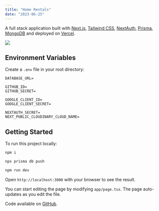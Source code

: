 ```yaml
---
title: "Home Rentals"
date: "2023-06-25"
---
```


A full stack application built with [Next.js](https://nextjs.org), [Tailwind CSS](https://tailwindcss.com), [NextAuth](https://next-auth.js.org), [Prisma](https://www.prisma.io), [MongoDB](https://www.mongodb.com/atlas/database) and deployed on [Vercel](https://vercel.com/home).

<Img
  src="/images/posts/home-rentals.png"
  width={2154}
  height={1232}
  caption="Home Rentals - Next.js full stack application"
/>

## Environment Variables

Create a `.env` file in your root directory:

```
DATABASE_URL=

GITHUB_ID=
GITHUB_SECRET=

GOOGLE_CLIENT_ID=
GOOGLE_CLIENT_SECRET=

NEXTAUTH_SECRET=
NEXT_PUBLIC_CLOUDINARY_CLOUD_NAME=
```

## Getting Started

To run this project locally:

```bash
npm i

npx prisma db push

npm run dev
```

Open `http://localhost:3000` with your browser to see the result.

You can start editing the page by modifying `app/page.tsx`. The page auto-updates as you edit the file.

Code available on [GitHub](https://github.com/eneax/home-rentals).
